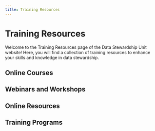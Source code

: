```yaml
---
title: Training Resources
---
```


# Training Resources

Welcome to the Training Resources page of the Data Stewardship Unit website! Here, you will find a collection of training resources to enhance your skills and knowledge in data stewardship.

## Online Courses

## Webinars and Workshops

## Online Resources

## Training Programs

